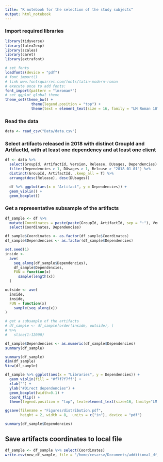 ```yaml
---
title: "R notebook for the selection of the study subjects"
output: html_notebook
---
```


### Import required libraries

```r
library(tidyverse)
library(latex2exp)
library(scales)
library(caret)
library(extrafont)

# set fonts
loadfonts(device = "pdf")
# font_import()
# link www.fontsquirrel.com/fonts/latin-modern-roman
# execute once to add fonts:
font_import(pattern = "lmroman*")
# set ggplot global theme
theme_set(theme_bw() +
            theme(legend.position = "top") +
            theme(text = element_text(size = 16, family = "LM Roman 10")))
```

### Read the data 

```r
data <- read_csv("Data/data.csv")
```

### Select artifacts released in 2018 with distinct GroupId and ArtifactId, with at least one dependency and at least one client

```r
df <- data %>%
  select(GroupId, ArtifactId, Version, Release, DUsages, Dependencies) %>%
  filter(Dependencies > 1, DUsages > 1, Release > "2018-01-01") %>%
  distinct(GroupId, ArtifactId, .keep_all = T) %>%
  arrange(desc(Release), desc(DUsages))

  df %>% ggplot(aes(x = "Artifact", y = Dependencies)) +
  geom_violin() + 
  geom_boxplot()
```

### Get a representative subsample of the artifacts

```r
df_sample <- df %>% 
  mutate(Coordinates = paste(paste(GroupId, ArtifactId, sep = ":"), Version, sep = ":")) %>% 
  select(Coordinates, Dependencies)

df_sample$Coordinates <- as.factor(df_sample$Coordinates)
df_sample$Dependencies <- as.factor(df_sample$Dependencies)

set.seed(1)
inside <-
  ave(
    seq_along(df_sample$Dependencies),
    df_sample$Dependencies,
    FUN = function(x)
      sample(length(x))
  )

outside <- ave(
  inside,
  inside,
  FUN = function(x)
    sample(seq_along(x))
)

# get a subsample of the artifacts
# df_sample <- df_sample[order(inside, outside), ]  
# %>% 
#   slice(1:12000) 

df_sample$Dependencies <- as.numeric(df_sample$Dependencies)
summary(df_sample)

summary(df_sample)
dim(df_sample)
View(df_sample)

df_sample %>% ggplot(aes(x = "Libraries", y = Dependencies)) +
  geom_violin(fill = "#f7f7f7ff") +
  xlab("") +
  ylab("#Direct dependencies") +
  geom_boxplot(width=0.1) +
  coord_flip() +
  theme(legend.position = "top", text=element_text(size=16, family="LM Roman 10"))

ggsave(filename = "Figures/distribution.pdf", 
       height = 2, width = 8,  units = c("in"), device = "pdf")

summary(df_sample$Dependencies)
```

## Save artifacts coordinates to local file

```r
df_sample <- df_sample %>% select(Coordinates)
write.csv(new_df_sample, file = "/home/cesarsv/Documents/additional_df_sample15000.csv", col.names = FALSE, row.names = F, quote = F)
```
